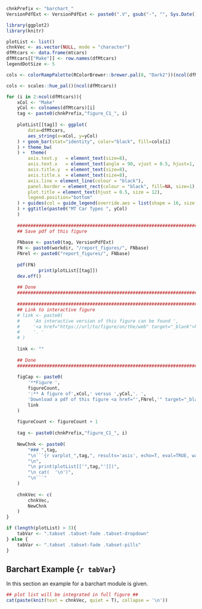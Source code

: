 <!-- Barchart Module -->
<!-- Set the chnkPrefix to make all chunks unique in the overall folder -->
```{r create-individual-varFeaturesV88, echo=TRUE, eval=TRUE, warning=FALSE}
chnkPrefix <- "barchart_"
VersionPdfExt <- VersionPdfExt <- paste0(".V", gsub("-", "", Sys.Date()), ".pdf")
```


```{r bar_plot, echo=TRUE, eval=TRUE, warning=FALSE}

library(ggplot2)
library(knitr)

plotList <- list()
chnkVec <- as.vector(NULL, mode = "character")
dfMtcars <- data.frame(mtcars)
dfMtcars[["Make"]] <- row.names(dfMtcars)
legendDotSize <- 5

cols <- colorRampPalette(RColorBrewer::brewer.pal(8, "Dark2"))(ncol(dfMtcars))

cols <- scales::hue_pal()(ncol(dfMtcars))

for (i in 2:ncol(dfMtcars)){
    xCol <- "Make"
    yCol <- colnames(dfMtcars)[i]
    tag <- paste0(chnkPrefix,"figure_C1_", i)
    
    plotList[[tag]] <- ggplot(
        data=dfMtcars, 
        aes_string(x=xCol, y=yCol)
    ) + geom_bar(stat="identity", color="black", fill=cols[i]
    ) + theme_bw(
    ) +  theme(
        axis.text.y   = element_text(size=8),
        axis.text.x   = element_text(angle = 90, vjust = 0.5, hjust=1, size=8),
        axis.title.y  = element_text(size=8),
        axis.title.x  = element_text(size=8),
        axis.line = element_line(colour = "black"),
        panel.border = element_rect(colour = "black", fill=NA, size=1),
        plot.title = element_text(hjust = 0.5, size = 12),
        legend.position="bottom"
    ) + guides(col = guide_legend(override.aes = list(shape = 16, size = legendDotSize))    
    ) + ggtitle(paste0("MT Car Types ", yCol)
    )
    
    ###########################################################################
    ## Save pdf of this figure                                               ##
    
    FNbase <- paste0(tag, VersionPdfExt)
    FN <- paste0(workdir, "/report_figures/", FNbase)
    FNrel <- paste0("report_figures/", FNbase)
            
    pdf(FN)
            print(plotList[[tag]])
    dev.off()
    
    ## Done                                                                  ##
    ###########################################################################
    
    ###########################################################################
    ## Link to interactive figure                                            ##
    # link <- paste0(
    #     'An interactive version of this figure can be found ', 
    #     '<a href="https://url/to/figure/on/the/web" target="_blank">here</a>', 
    #     '. '
    # )
    
    link <- ""
    
    ## Done                                                                  ##
    ###########################################################################
    
    figCap <- paste0(
        '**Figure ',
        figureCount,
        ':** A figure of',xCol,' versus ',yCol,'. ',
        'Download a pdf of this figure <a href="',FNrel,'" target="_blank">here</a>. ',
        link
    )
    
    figureCount <- figureCount + 1
    
    tag <- paste0(chnkPrefix,"figure_C1_", i)
    
    NewChnk <- paste0(
        "### ",tag,
        "\n```{r varplot_",tag,", results='asis', echo=T, eval=TRUE, warning=FALSE, fig.cap='",figCap,"'}\n",
        "\n",
        "\n print(plotList[['",tag,"']])",
        "\n cat(  '\n')",
        "\n```"   
    )
    
    chnkVec <- c(
        chnkVec,
        NewChnk
    )
}

if (length(plotList) > 3){
    tabVar <- ".tabset .tabset-fade .tabset-dropdown"
} else {
    tabVar <- ".tabset .tabset-fade .tabset-pills"
}

```

## Barchart Example {`r tabVar`}
In this section an example for a barchart module is given. 

```{r create-var-feature-plot-II9, echo=TRUE, eval=TRUE, warning=FALSE, results="asis"}
## plot list will be integrated in full figure ##
cat(paste(knit(text = chnkVec, quiet = T), collapse = '\n'))
```